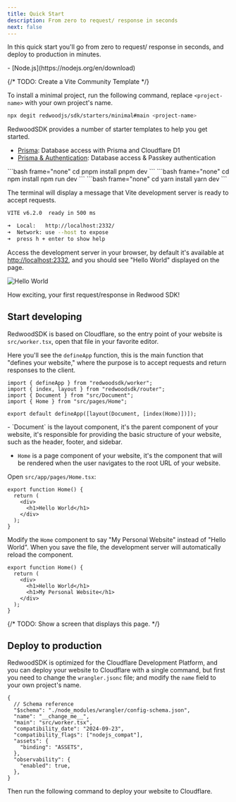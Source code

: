 ```yaml
---
title: Quick Start
description: From zero to request/ response in seconds
next: false
---
```



In this quick start you'll go from zero to request/ response in seconds, and deploy to production in minutes.

<Aside type="note" title="System requirements">
  - [Node.js](https://nodejs.org/en/download)
</Aside>

{/* TODO: Create a Vite Community Template */}

To install a minimal project, run the following command, replace `<project-name>` with your own project's name.

```bash frame="none"
npx degit redwoodjs/sdk/starters/minimal#main <project-name>
```

<Aside type="note" title="Starter Templates">
RedwoodSDK provides a number of starter templates to help you get started.

- [Prisma](https://github.com/redwoodjs/sdk/tree/main/starters/prisma): Database access with Prisma and Cloudflare D1
- [Prisma & Authentication](https://github.com/redwoodjs/sdk/tree/main/starters/passkey-auth): Database access & Passkey authentication
  </Aside>

<Tabs>
  <TabItem label="pnpm">
    ```bash frame="none"
    cd <project-name>
    pnpm install
    pnpm dev
    ```
  </TabItem>
  <TabItem label="npm">
    ```bash frame="none"
    cd <project-name>
    npm install
    npm run dev
    ```
  </TabItem>
  <TabItem label="yarn">
    ```bash frame="none"
    cd <project-name>
    yarn install
    yarn dev
    ```
  </TabItem>
</Tabs>

The terminal will display a message that Vite development server is ready to accept requests.

```bash frame="none"
VITE v6.2.0  ready in 500 ms

➜  Local:   http://localhost:2332/
➜  Network: use --host to expose
➜  press h + enter to show help
```

Access the development server in your browser, by default it's available at [http://localhost:2332](http://localhost:2332),
and you should see "Hello World" displayed on the page.

![Hello World](./images/hello-world.png)

How exciting, your first request/response in Redwood SDK!

## Start developing

RedwoodSDK is based on Cloudflare, so the entry point of your website is `src/worker.tsx`, open that file in your favorite editor.

Here you'll see the `defineApp` function, this is the main function that "defines your website," where the purpose is to accept requests and return responses to the client.

```tsx title="src/worker.tsx" collapse={1-5} "defineApp"
import { defineApp } from "redwoodsdk/worker";
import { index, layout } from "redwoodsdk/router";
import { Document } from "src/Document";
import { Home } from "src/pages/Home";

export default defineApp([layout(Document, [index(Home)])]);
```

<Aside type="note" title="Layout & Page Components">
- `Document` is the layout component, it's the parent component of your website, it's responsible for providing the basic structure of your website, such as the header, footer, and sidebar.

- `Home` is a page component of your website, it's the component that will be rendered when the user navigates to the root URL of your website.
  </Aside>

Open `src/app/pages/Home.tsx`:

```tsx title="src/app/pages/Home.tsx"
export function Home() {
  return (
    <div>
      <h1>Hello World</h1>
    </div>
  );
}
```

Modify the `Home` component to say "My Personal Website" instead of "Hello World". When you save the file, the development server will automatically reload the component.

```tsx title="src/app/pages/Home.tsx" del="<h1>Hello World</h1>" ins="<h1>My Personal Website</h1>"
export function Home() {
  return (
    <div>
      <h1>Hello World</h1>
      <h1>My Personal Website</h1>
    </div>
  );
}
```

{/* TODO: Show a screen that displays this page. */}

## Deploy to production

RedwoodSDK is optimized for the Cloudflare Development Platform, and you can deploy your website to Cloudflare with a single command, but first you need to change the `wrangler.jsonc` file; and modify the `name` field to your own project's name.

```jsonc title="wrangler.jsonc" del="__change_me__"
{
  // Schema reference
  "$schema": "./node_modules/wrangler/config-schema.json",
  "name": "__change_me__",
  "main": "src/worker.tsx",
  "compatibility_date": "2024-09-23",
  "compatibility_flags": ["nodejs_compat"],
  "assets": {
    "binding": "ASSETS",
  },
  "observability": {
    "enabled": true,
  },
}
```

Then run the following command to deploy your website to Cloudflare.

```

```

